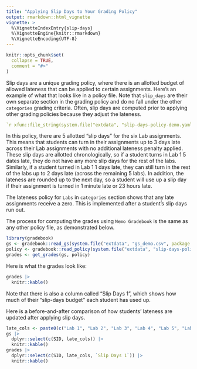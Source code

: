 ```yaml
---
title: "Applying Slip Days to Your Grading Policy"
output: rmarkdown::html_vignette
vignette: >
  %\VignetteIndexEntry{slip-days}
  %\VignetteEngine{knitr::rmarkdown}
  %\VignetteEncoding{UTF-8}
---
```


```r
knitr::opts_chunk$set(
  collapse = TRUE,
  comment = "#>"
)
```

Slip days are a unique grading policy, where there is an allotted budget of allowed lateness that can be applied to certain assignments. Here's an example of what that looks like in a policy file. Note that `slip_days` are their own separate section in the grading policy and do no fall under the other `categories` grading criteria. Often, slip days are computed prior to applying other grading policies because they adjust the lateness.
```yaml
`r xfun::file_string(system.file("extdata", "slip-days-policy-demo.yaml", package = "gradebook"))`

```
In this policy, there are 5 allotted "slip days" for the six Lab assignments. This means that students can turn in their assignments up to 3 days late across their Lab assignments with no additional lateness penalty applied. These slip days are allotted chronologically, so if a student turns in Lab 1 5 dates late, they do not have any more slip days for the rest of the labs. Similarly, if a student turned in Lab 1 1 days late, they can still turn in the rest of the labs up to 2 days late (across the remaining 5 labs). In addition, the lateness are rounded up to the next day, so a student will use up a slip day if their assignment is turned in 1 minute late or 23 hours late.

The lateness policy for `Labs` in `categories` section shows that any late assignments receive a zero. This is implemented after a student's slip days run out.

The process for computing the grades using `Nemo Gradebook` is the same as any other policy file, as demonstrated below.
```r
library(gradebook)
gs <- gradebook::read_gs(system.file("extdata", "gs_demo.csv", package = "gradebook"))
policy <- gradebook::read_policy(system.file("extdata", "slip-days-policy-demo.yaml", package = "gradebook"))
grades <- get_grades(gs, policy)
```

Here is what the grades look like:
```r
grades |>
  knitr::kable()
```

Note that there is also a column called "Slip Days 1", which shows how much of their "slip-days budget" each student has used up.

Here is a before-and-after comparison of how students' lateness are updated after applying slip days.
```r
late_cols <- paste0(c("Lab 1", "Lab 2", "Lab 3", "Lab 4", "Lab 5", "Lab 6"), " - Lateness (H:M:S)")
gs |>
  dplyr::select(c(SID, late_cols)) |>
  knitr::kable()
grades |>
  dplyr::select(c(SID, late_cols, `Slip Days 1`)) |>
  knitr::kable()
```


